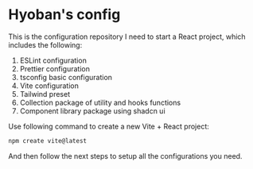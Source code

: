# Hyoban's config

This is the configuration repository I need to start a React project, which includes the following:

1. ESLint configuration
2. Prettier configuration
3. tsconfig basic configuration
4. Vite configuration
5. Tailwind preset
6. Collection package of utility and hooks functions
7. Component library package using shadcn ui

Use following command to create a new Vite + React project:

```bash
npm create vite@latest
```

And then follow the next steps to setup all the configurations you need.

